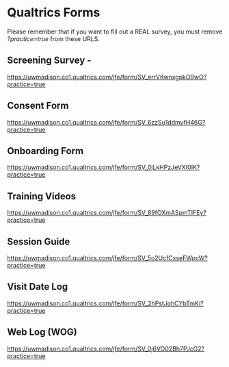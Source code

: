 # Qualtrics Forms {#sec-qualtrics_forms}

Please remember that if you want to fill out a REAL survey, you must remove *?practice=true* from these URLS.

## Screening Survey -
<https://uwmadison.co1.qualtrics.com/jfe/form/SV_errVKwnxgpkO9wO?practice=true>{target="_blank"}

## Consent Form

<https://uwmadison.co1.qualtrics.com/jfe/form/SV_6zzSu1ddmyfH46G?practice=true>{target="_blank"}

## Onboarding Form

<https://uwmadison.co1.qualtrics.com/jfe/form/SV_0jLkHPzJeVXI0IK?practice=true>{target="_blank"}


## Training Videos

<https://uwmadison.co1.qualtrics.com/jfe/form/SV_89fOXmASpmTIFEy?practice=true>{target="_blank"}

## Session Guide

<https://uwmadison.co1.qualtrics.com/jfe/form/SV_5o2UcfCxseFWpcW?practice=true>{target="_blank"}

## Visit Date Log

<https://uwmadison.co1.qualtrics.com/jfe/form/SV_2hPstJohCYbTmKi?practice=true>{target="_blank"}

## Web Log (WOG)

<https://uwmadison.co1.qualtrics.com/jfe/form/SV_0j6VO02Bh7PJcG2?practice=true>{target="_blank"}
